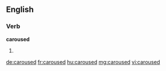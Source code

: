 ==English==

===Verb===
'''caroused'''

# {{en-past of|carouse}}

[[de:caroused]]
[[fr:caroused]]
[[hu:caroused]]
[[mg:caroused]]
[[vi:caroused]]